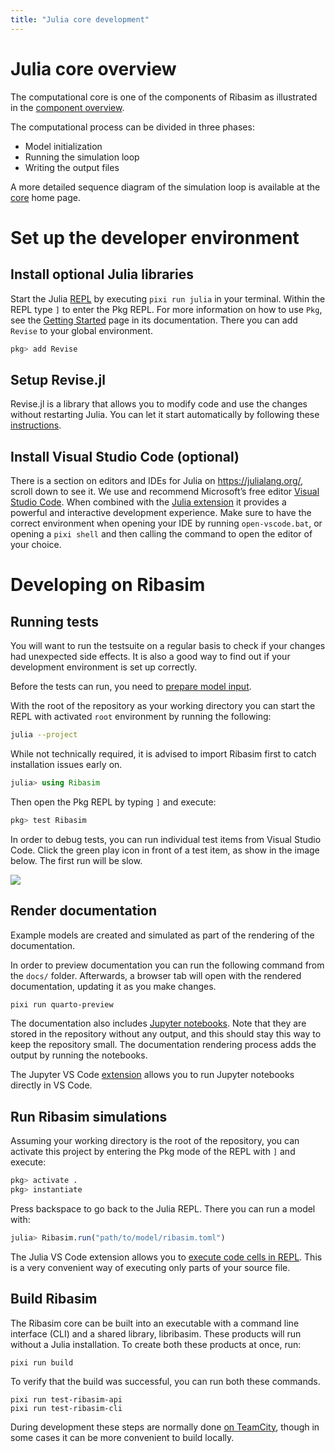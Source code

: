 ```yaml
---
title: "Julia core development"
---
```


# Julia core overview

The computational core is one of the components of Ribasim as illustrated in the [component overview](../index.qmd#sec-components).

The computational process can be divided in three phases:

- Model initialization
- Running the simulation loop
- Writing the output files

A more detailed sequence diagram of the simulation loop is available at the [core](index.qmd#sec-simulationloop) home page.

# Set up the developer environment

## Install optional Julia libraries

Start the Julia [REPL](https://en.wikipedia.org/wiki/Read%E2%80%93eval%E2%80%93print_loop) by executing `pixi run julia` in your terminal.
Within the REPL type `]` to enter the Pkg REPL.
For more information on how to use `Pkg`, see the [Getting Started](https://pkgdocs.julialang.org/v1/getting-started/) page in its documentation.
There you can add `Revise` to your global environment.

```julia
pkg> add Revise
```

## Setup Revise.jl

Revise.jl is a library that allows you to modify code and use the changes without restarting Julia.
You can let it start automatically by following these [instructions](https://timholy.github.io/Revise.jl/stable/config/#Using-Revise-by-default-1).

## Install Visual Studio Code (optional)

There is a section on editors and IDEs for Julia on <https://julialang.org/>, scroll down to see it.
We use and recommend Microsoft's free editor [Visual Studio Code](https://code.visualstudio.com/).
When combined with the [Julia extension](https://www.julia-vscode.org/) it provides a powerful and interactive development experience.
Make sure to have the correct environment when opening your IDE by running `open-vscode.bat`, or opening a `pixi shell` and then calling the command to open the editor of your choice.

# Developing on Ribasim

## Running tests {#sec-test}

You will want to run the testsuite on a regular basis to check if your changes had unexpected side effects.
It is also a good way to find out if your development environment is set up correctly.

Before the tests can run, you need to [prepare model input](python.qmd#prepare-model-input).

With the root of the repository as your working directory you can start the REPL with activated `root` environment by running the following:

```bash
julia --project
```

While not technically required, it is advised to import Ribasim first to catch installation issues early on.

```julia
julia> using Ribasim
```

Then open the Pkg REPL by typing `]` and execute:

```julia
pkg> test Ribasim
```

In order to debug tests, you can run individual test items from Visual Studio Code.
Click the green play icon in front of a test item, as show in the image below.
The first run will be slow.

![](https://github.com/Deltares/Ribasim/assets/4471859/58077f71-11d0-4c45-8d95-4eba8c0a0139)

## Render documentation

Example models are created and simulated as part of the rendering of the documentation.

In order to preview documentation you can run the following command from the `docs/` folder.
Afterwards, a browser tab will open with the rendered documentation, updating it as you
make changes.

```bash
pixi run quarto-preview
```

The documentation also includes [Jupyter notebooks](https://jupyter.org/).
Note that they are stored in the repository without any output, and this should stay
this way to keep the repository small. The documentation rendering process adds the output
by running the notebooks.

:::{.callout-tip}
The Jupyter VS Code [extension](https://marketplace.visualstudio.com/items?itemName=ms-toolsai.jupyter) allows you to run Jupyter notebooks directly in VS Code.
:::

## Run Ribasim simulations

Assuming your working directory is the root of the repository,
you can activate this project by entering the Pkg mode of the REPL with `]` and execute:

```julia
pkg> activate .
pkg> instantiate
```

Press backspace to go back to the Julia REPL.
There you can run a model with:
```julia
julia> Ribasim.run("path/to/model/ribasim.toml")
```

:::{.callout-tip}
The Julia VS Code extension allows you to [execute code cells in REPL](https://www.julia-vscode.org/docs/stable/userguide/runningcode/#Running-code-in-the-Julia-REPL).
This is a very convenient way of executing only parts of your source file.
:::

## Build Ribasim

The Ribasim core can be built into an executable with a command line interface (CLI) and a shared library, libribasim.
These products will run without a Julia installation.
To create both these products at once, run:

```
pixi run build
```

To verify that the build was successful, you can run both these commands.

```
pixi run test-ribasim-api
pixi run test-ribasim-cli
```

During development these steps are normally done [on TeamCity](ci.qmd#TeamCity),
though in some cases it can be more convenient to build locally.
